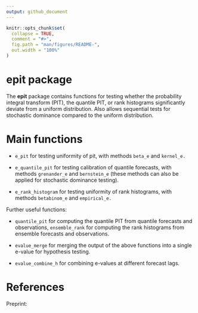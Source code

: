 ```yaml
---
output: github_document
---
```


<!-- README.md is generated from README.Rmd. Please edit that file -->

```r
knitr::opts_chunk$set(
  collapse = TRUE,
  comment = "#>",
  fig.path = "man/figures/README-",
  out.width = "100%"
)
```

# epit package

<!-- badges: start -->
<!-- badges: end -->

The **epit** package contains functions for testing whether the probability
integral transform (PIT), the quantile PIT, or rank histograms significantly
deviate from a uniform distribution. Also allows sequential tests for stochastic
dominance compared to the uniform distribution.

# Main functions

* `e_pit` for testing uniformity of pit, with methods `beta_e` and `kernel_e.`

* `e_quantile_pit` for testing calibration of quantile forecasts, with methods `grenander_e` and `bernstein_e` (these methods can also be applied for stochastic dominance testing).

* `e_rank_histogram` for testing uniformity of rank histograms, with methods `betabinom_e` and `empirical_e.`

Further useful functions:

* `quantile_pit` for computing the quantile PIT from quantile forecasts and observations, `ensemble_rank` for computing the rank histograms from ensemble forecasts and observations.

* `evalue_merge` for merging the output of the above functions into a single e-value for hypothesis testing.

* `evalue_combine_h` for combining e-values at different forecast lags.

# References

Preprint:
